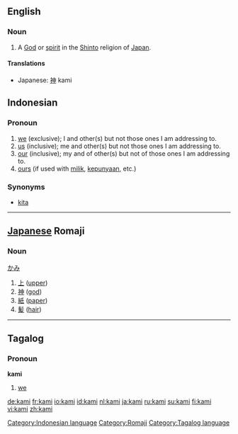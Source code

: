 ==English==
===Noun===
{{en-noun|kami}}
#A [[God]] or [[spirit]] in the [[Shinto]] religion of [[Japan]].

====Translations====
*Japanese: [[神]] kami

== Indonesian ==
===Pronoun===

# [[we]] (exclusive); I and other(s) but not those ones I am addressing to.
# [[us]]  (inclusive); me and other(s) but not  those ones I am addressing to.
# [[our]]  (inclusive); my and of other(s) but not of those ones I am addressing to.
# [[ours]] (if used with [[milik]], [[punya|kepunyaan]], etc.)

===Synonyms===
* [[kita]]

[[Category:Indonesian language]]

----

== [[Japanese]] Romaji ==
===Noun===
[[かみ]]
#[[上]] ([[upper]])
#[[神]] ([[god]])
#[[紙]] ([[paper]])
#[[髪]] ([[hair]])

[[Category:Romaji]]

----

==Tagalog==
===Pronoun===
'''kami'''

#[[we]]

[[Category:Tagalog language]]

[[de:kami]]
[[fr:kami]]
[[io:kami]]
[[id:kami]]
[[nl:kami]]
[[ja:kami]]
[[ru:kami]]
[[su:kami]]
[[fi:kami]]
[[vi:kami]]
[[zh:kami]]
